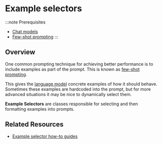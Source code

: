 # Example selectors

:::note Prerequisites

- [Chat models](/docs/concepts/chat_models/)
- [Few-shot prompting](/docs/concepts/few_shot_prompting/)
:::

## Overview

One common prompting technique for achieving better performance is to include examples as part of the prompt. This is known as [few-shot prompting](/docs/concepts/few_shot_prompting).

This gives the [language model](/docs/concepts/chat_models/) concrete examples of how it should behave.
Sometimes these examples are hardcoded into the prompt, but for more advanced situations it may be nice to dynamically select them.

**Example Selectors** are classes responsible for selecting and then formatting examples into prompts.

## Related Resources

* [Example selector how-to guides](/docs/how_to/#example-selectors)